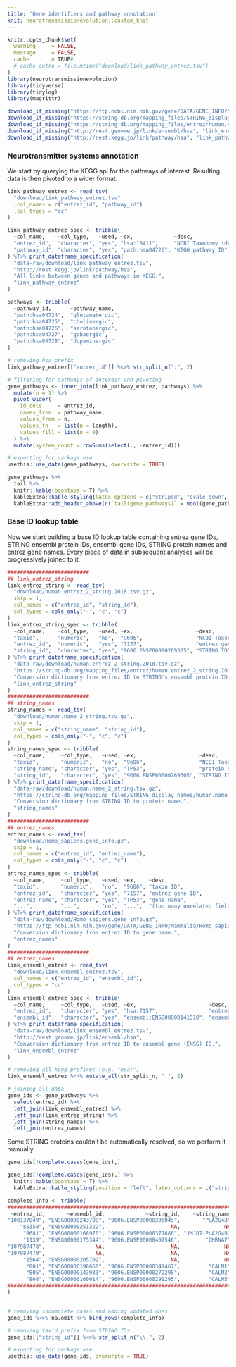 ```yaml
---
title: 'Gene identifiers and pathway annotation'
knit: neurotransmissionevolution::custom_knit
---
```

```r
knitr::opts_chunk$set(
  warning     = FALSE,
  message     = FALSE,
  cache       = TRUE#,
  # cache.extra = file.mtime("download/link_pathway_entrez.tsv")
)
library(neurotransmissionevolution)
library(tidyverse)
library(tidylog)
library(magrittr)
```

```r
download_if_missing("https://ftp.ncbi.nlm.nih.gov/gene/DATA/GENE_INFO/Mammalia/Homo_sapiens.gene_info.gz")
download_if_missing("https://string-db.org/mapping_files/STRING_display_names/human.name_2_string.tsv.gz")
download_if_missing("https://string-db.org/mapping_files/entrez/human.entrez_2_string.2018.tsv.gz")
download_if_missing("http://rest.genome.jp/link/ensembl/hsa", "link_ensembl_entrez.tsv")
download_if_missing("http://rest.kegg.jp/link/pathway/hsa", "link_pathway_entrez.tsv")
```

### Neurotransmitter systems annotation
We start by querying the KEGG api for the pathways of interest. Resulting data is then pivoted to a wider format.
```r
link_pathway_entrez <- read_tsv(
  "download/link_pathway_entrez.tsv"
  ,col_names = c("entrez_id", "pathway_id")
  ,col_types = "cc"
)

link_pathway_entrez_spec <- tribble(
  ~col_name,    ~col_type,   ~used, ~ex,             ~desc,
  "entrez_id",  "character", "yes", "hsa:10411",     "NCBI Taxonomy identifier",
  "pathway_id", "character", "yes", "path:hsa04726", "KEGG pathway ID",
) %T>% print_dataframe_specification(
  "data-raw/download/link_pathway_entrez.tsv",
  "http://rest.kegg.jp/link/pathway/hsa",
  "All links between genes and pathways in KEGG.",
  "link_pathway_entrez"
)
```
```r
pathways <- tribble(
  ~pathway_id,      ~pathway_name, 
  "path:hsa04724",  "glutamatergic",
  "path:hsa04725",  "cholinergic",  
  "path:hsa04726",  "serotonergic", 
  "path:hsa04727",  "gabaergic",    
  "path:hsa04728",  "dopaminergic"
)

# removing hsa prefix
link_pathway_entrez[["entrez_id"]] %<>% str_split_n(":", 2)

# filtering for pathways of interest and pivoting
gene_pathways <- inner_join(link_pathway_entrez, pathways) %>%
  mutate(n = 1) %>%
  pivot_wider(
    id_cols     = entrez_id,
    names_from  = pathway_name, 
    values_from = n,
    values_fn   = list(n = length),
    values_fill = list(n = 0)
  ) %>%
  mutate(system_count = rowSums(select(., -entrez_id)))

# exporting for package use
usethis::use_data(gene_pathways, overwrite = TRUE)
```
```r
gene_pathways %>%
  tail %>%
  knitr::kable(booktabs = T) %>%
  kableExtra::kable_styling(latex_options = c("striped", "scale_down", "HOLD_position")) %>%
  kableExtra::add_header_above(c(`tail(gene_pathways)` = ncol(gene_pathways)), monospace = T)
```


### Base ID lookup table
Now we start building a base ID lookup table containing entrez gene IDs, STRING ensembl protein IDs, ensembl gene IDs, STRING protein names and entrez gene names. Every piece of data in subsequent analyses will be progressively joined to it.
```r
##########################
## link_entrez_string
link_entrez_string <- read_tsv(
  "download/human.entrez_2_string.2018.tsv.gz",
  skip = 1,
  col_names = c("entrez_id", "string_id"),
  col_types = cols_only("-", "c", "c")
)
link_entrez_string_spec <- tribble(
  ~col_name,    ~col_type,   ~used, ~ex,                    ~desc,
  "taxid",      "numeric",   "no",  "9606",                 "NCBI Taxonomy ID",
  "entrez_id",  "numeric",   "yes", "7157",                 "entrez gene ID",
  "string_id",  "character", "yes", "9606.ENSP00000269305", "STRING ID",
) %T>% print_dataframe_specification(
  "data-raw/download/human.entrez_2_string.2018.tsv.gz",
  "https://string-db.org/mapping_files/entrez/human.entrez_2_string.2018.tsv.gz",
  "Conversion dictionary from entrez ID to STRING's ensembl protein ID.",
  "link_entrez_string"
)
##########################
## string_names
string_names <- read_tsv(
  "download/human.name_2_string.tsv.gz",
  skip = 1,
  col_names = c("string_name", "string_id"),
  col_types = cols_only("-", "c", "c")
)
string_names_spec <- tribble(
  ~col_name,     ~col_type,   ~used, ~ex,                    ~desc,
  "taxid",       "numeric",   "no",  "9606",                 "NCBI Taxonomy ID",
  "string_name", "character", "yes", "TP53",                 "protein name",
  "string_id",   "character", "yes", "9606.ENSP00000269305", "STRING ID",
) %T>% print_dataframe_specification(
  "data-raw/download/human.name_2_string.tsv.gz",
  "https://string-db.org/mapping_files/STRING_display_names/human.name_2_string.tsv.gz",
  "Conversion dictionary from STRING ID to protein name.",
  "string_names"
)
##########################
## entrez_names
entrez_names <- read_tsv(
  "download/Homo_sapiens.gene_info.gz",
  skip = 1,
  col_names = c("entrez_id", "entrez_name"),
  col_types = cols_only("-", "c", "c")
)
entrez_names_spec <- tribble(
  ~col_name,     ~col_type,   ~used, ~ex,    ~desc,
  "taxid",       "numeric",   "no",  "9606", "taxon ID",
  "entrez_id",   "character", "yes", "7157", "entrez gene ID",
  "entrez_name", "character", "yes", "TP53", "gene name",
  "...",         "...",       "no",  "...",  "(too many unrelated fields)",
) %T>% print_dataframe_specification(
  "data-raw/download/Homo_sapiens.gene_info.gz",
  "https://ftp.ncbi.nlm.nih.gov/gene/DATA/GENE_INFO/Mammalia/Homo_sapiens.gene_info.gz",
  "Conversion dictionary from entrez ID to gene name.",
  "entrez_names"
)
##########################
## entrez_names
link_ensembl_entrez <- read_tsv(
  "download/link_ensembl_entrez.tsv",
  col_names = c("entrez_id", "ensembl_id"),
  col_types = "cc"
)
link_ensembl_entrez_spec <- tribble(
  ~col_name,     ~col_type,   ~used, ~ex,                       ~desc,
  "entrez_id",   "character", "yes", "hsa:7157",                "entrez gene ID",
  "ensembl_id",  "character", "yes", "ensembl:ENSG00000141510", "ensembl gene ID",
) %T>% print_dataframe_specification(
  "data-raw/download/link_ensembl_entrez.tsv",
  "http://rest.genome.jp/link/ensembl/hsa",
  "Conversion dictionary from entrez ID to ensembl gene (ENSG) ID.",
  "link_ensembl_entrez"
)
```
```r
# removing all kegg prefixes (e.g. "hsa:")
link_ensembl_entrez %<>% mutate_all(str_split_n, ":", 2)

# joining all data
gene_ids <- gene_pathways %>%
  select(entrez_id) %>%
  left_join(link_ensembl_entrez) %>%
  left_join(link_entrez_string) %>%
  left_join(string_names) %>%
  left_join(entrez_names)
```

Some STRING proteins couldn't be automatically resolved, so we perform it manually
```r
gene_ids[!complete.cases(gene_ids),]
```
```r
gene_ids[!complete.cases(gene_ids),] %>%
  knitr::kable(booktabs = T) %>%
  kableExtra::kable_styling(position = "left", latex_options = c("striped", "HOLD_position"))
```

```r
complete_info <- tribble(
##########################################################################################
 ~entrez_id,       ~ensembl_id,             ~string_id,    ~string_name,    ~entrez_name,#
"100137049", "ENSG00000243708", "9606.ENSP00000396045",       "PLA2G4B",       "PLA2G4B",#
    "85358", "ENSG00000251322",                     NA,              NA,        "SHANK3",#
     "8681", "ENSG00000168970", "9606.ENSP00000371886", "JMJD7-PLA2G4B", "JMJD7-PLA2G4B",#
     "1139", "ENSG00000175344", "9606.ENSP00000407546",        "CHRNA7",        "CHRNA7",#
"107987478",                NA,                     NA,              NA,  "LOC107987478",#
"107987479",                NA,                     NA,              NA,  "LOC107987479",#
     "1564", "ENSG00000205702",                     NA,              NA,        "CYP2D7",#
      "801", "ENSG00000198668", "9606.ENSP00000349467",         "CALM1",         "CALM1",#
      "805", "ENSG00000143933", "9606.ENSP00000272298",         "CALM2",         "CALM2",#
      "808", "ENSG00000160014", "9606.ENSP00000291295",         "CALM3",         "CALM3" #
##########################################################################################
)


# removing incomplete cases and adding updated ones
gene_ids %<>% na.omit %>% bind_rows(complete_info)

# removing taxid prefix from STRING IDs
gene_ids[["string_id"]] %<>% str_split_n("\\.", 2)

# exporting for package use
usethis::use_data(gene_ids, overwrite = TRUE)
```

